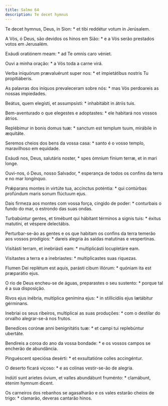 ```yaml
---
title: Salmo 64
description: Te decet hymnus
---
```


<div class="side-by-side not-content">

Te decet hymnus, Deus, in Sion: * et tibi reddétur votum in Jerúsalem.

A Vós, ó Deus, são devidos os hinos em Sião: * e a Vós serão prestados votos em Jerusalém.

Exáudi oratiónem meam: * ad Te omnis caro véniet.

Ouvi a minha oração: * a Vós toda a carne virá.

Verba iniquórum prævaluérunt super nos: * et impietátibus nostris Tu propitiáberis.

As palavras dos iníquos prevaleceram sobre nós: * mas Vós perdoareis as nossas impiedades.

Beátus, quem elegísti, et assumpsísti: * inhabitábit in átriis tuis.

Bem-aventurado o que elegestes e adoptastes: * ele habitará nos vossos átrios.

Replébimur in bonis domus tuæ: * sanctum est templum tuum, mirábile in æquitáte.

Seremos cheios dos bens da vossa casa: * santo é o vosso templo, maravilhoso em equidade.

Exáudi nos, Deus, salutáris noster, * spes ómnium fínium terræ, et in mari longe.

Ouvi-nos, ó Deus, nosso Salvador, * esperança de todos os confins da terra e no mar longínquo.

Prǽparans montes in virtúte tua, accínctus poténtia: * qui contúrbas profúndum maris sonum flúctuum ejus.

Dais firmeza aos montes com vossa força, cingido de poder: * conturbais o fundo do mar, o estrondo das suas ondas.

Turbabúntur gentes, et timébunt qui hábitant términos a signis tuis: * éxitus matutíni, et véspere delectábis.

Perturbar-se-ão as gentes e os que habitam os confins da terra temerão aos vossos prodígios: * dareis alegria às saídas matutinas e vespertinas.

Visitásti terram, et inebriásti eam: * multiplicásti locupletáre eam.

Visitastes a terra e a inebriastes: * multiplicastes suas riquezas.

Flumen Dei replétum est aquis, parásti cibum illórum: * quóniam ita est præparátio ejus.

O rio de Deus encheu-se de águas, preparastes o seu sustento: * porque tal é a sua disposição.

Rivos ejus inébria, multíplica genímina ejus: * in stillicídiis ejus lætábitur gérminans.

Inebriai os seus ribeiros, multiplicai as suas produções: * com o destilar do orvalho alegrar-se-á nos frutos.

Benedíces corónæ anni benignitátis tuæ: * et campi tui replebúntur ubertáte.

Bendireis a coroa do ano da vossa bondade: * e os vossos campos se encherão de abundância.

Pinguéscent speciósa desérti: * et exsultatióne colles accingéntur.

O deserto ficará viçoso: * e as colinas vestir-se-ão de alegria.

Indúti sunt aríetes óvium, et valles abundábunt fruménto: * clamábunt, étenim hymnum dicent.

Os carneiros dos rebanhos se agasalharão e os vales estarão cheios de trigo: * clamarão, deveras cantarão hinos.

</div>
